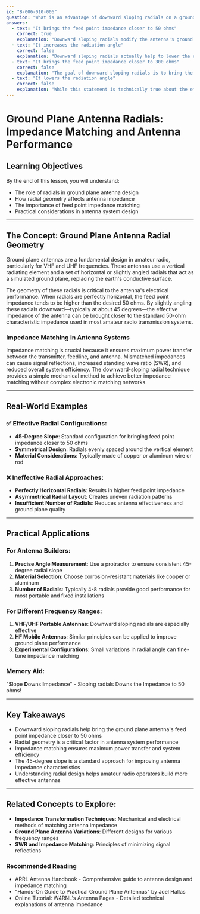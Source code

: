 ```yaml
---
id: "B-006-010-006"
question: "What is an advantage of downward sloping radials on a ground plane antenna?"
answers:
  - text: "It brings the feed point impedance closer to 50 ohms"
    correct: true
    explanation: "Downward sloping radials modify the antenna's ground plane geometry to more closely match the standard 50-ohm impedance used in most amateur radio transmission systems. By angling the radials downward at approximately 45 degrees, the effective impedance of the antenna is reduced, bringing it closer to the desired 50-ohm characteristic impedance of typical coaxial feedlines and transceivers."
  - text: "It increases the radiation angle"
    correct: false
    explanation: "Downward sloping radials actually help to lower the radiation angle, not increase it. Sloping radials provide a more controlled ground plane geometry that helps concentrate the antenna's radiation pattern more horizontally, which is typically the opposite of increasing the radiation angle."
  - text: "It brings the feed point impedance closer to 300 ohms"
    correct: false
    explanation: "The goal of downward sloping radials is to bring the feed point impedance closer to 50 ohms, not 300 ohms. A 300-ohm impedance is more typically associated with balanced transmission lines like ladder line, not the coaxial feed systems common in ground plane antennas."
  - text: "It lowers the radiation angle"
    correct: false
    explanation: "While this statement is technically true about the effect of downward sloping radials, it is not the specific advantage referenced in the question about feed point impedance. The primary benefit is impedance matching, not radiation angle modification."
---
```


# Ground Plane Antenna Radials: Impedance Matching and Antenna Performance

## Learning Objectives
By the end of this lesson, you will understand:
- The role of radials in ground plane antenna design
- How radial geometry affects antenna impedance
- The importance of feed point impedance matching
- Practical considerations in antenna system design

---

## The Concept: Ground Plane Antenna Radial Geometry

Ground plane antennas are a fundamental design in amateur radio, particularly for VHF and UHF frequencies. These antennas use a vertical radiating element and a set of horizontal or slightly angled radials that act as a simulated ground plane, replacing the earth's conductive surface.

The geometry of these radials is critical to the antenna's electrical performance. When radials are perfectly horizontal, the feed point impedance tends to be higher than the desired 50 ohms. By slightly angling these radials downward—typically at about 45 degrees—the effective impedance of the antenna can be brought closer to the standard 50-ohm characteristic impedance used in most amateur radio transmission systems.

### Impedance Matching in Antenna Systems

Impedance matching is crucial because it ensures maximum power transfer between the transmitter, feedline, and antenna. Mismatched impedances can cause signal reflections, increased standing wave ratio (SWR), and reduced overall system efficiency. The downward-sloping radial technique provides a simple mechanical method to achieve better impedance matching without complex electronic matching networks.

---

## Real-World Examples

### ✅ Effective Radial Configurations:
- **45-Degree Slope**: Standard configuration for bringing feed point impedance closer to 50 ohms
- **Symmetrical Design**: Radials evenly spaced around the vertical element
- **Material Considerations**: Typically made of copper or aluminum wire or rod

### ❌ Ineffective Radial Approaches:
- **Perfectly Horizontal Radials**: Results in higher feed point impedance
- **Asymmetrical Radial Layout**: Creates uneven radiation patterns
- **Insufficient Number of Radials**: Reduces antenna effectiveness and ground plane quality

---

## Practical Applications

### For Antenna Builders:
1. **Precise Angle Measurement**: Use a protractor to ensure consistent 45-degree radial slope
2. **Material Selection**: Choose corrosion-resistant materials like copper or aluminum
3. **Number of Radials**: Typically 4-8 radials provide good performance for most portable and fixed installations

### For Different Frequency Ranges:
1. **VHF/UHF Portable Antennas**: Downward sloping radials are especially effective
2. **HF Mobile Antennas**: Similar principles can be applied to improve ground plane performance
3. **Experimental Configurations**: Small variations in radial angle can fine-tune impedance matching

### Memory Aid:
"**S**lope **D**owns **I**mpedance" - Sloping radials Downs the Impedance to 50 ohms!

---

## Key Takeaways

- Downward sloping radials help bring the ground plane antenna's feed point impedance closer to 50 ohms
- Radial geometry is a critical factor in antenna system performance
- Impedance matching ensures maximum power transfer and system efficiency
- The 45-degree slope is a standard approach for improving antenna impedance characteristics
- Understanding radial design helps amateur radio operators build more effective antennas

---

## Related Concepts to Explore:
- **Impedance Transformation Techniques**: Mechanical and electrical methods of matching antenna impedance
- **Ground Plane Antenna Variations**: Different designs for various frequency ranges
- **SWR and Impedance Matching**: Principles of minimizing signal reflections

### Recommended Reading
- ARRL Antenna Handbook - Comprehensive guide to antenna design and impedance matching
- "Hands-On Guide to Practical Ground Plane Antennas" by Joel Hallas
- Online Tutorial: W4RNL's Antenna Pages - Detailed technical explanations of antenna impedance